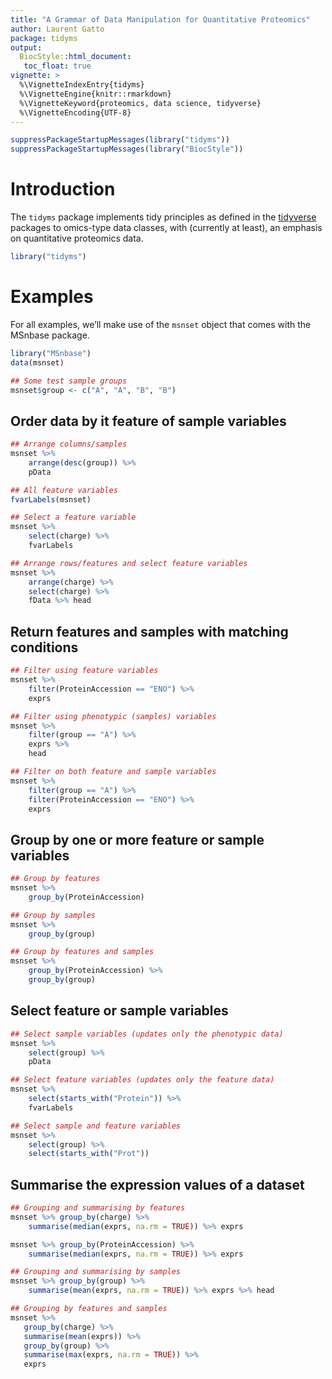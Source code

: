 ```yaml
---
title: "A Grammar of Data Manipulation for Quantitative Proteomics"
author: Laurent Gatto
package: tidyms
output:
  BiocStyle::html_document:
   toc_float: true
vignette: >
  %\VignetteIndexEntry{tidyms}
  %\VignetteEngine{knitr::rmarkdown}
  %\VignetteKeyword{proteomics, data science, tidyverse}
  %\VignetteEncoding{UTF-8}
---
```


```r
suppressPackageStartupMessages(library("tidyms"))
suppressPackageStartupMessages(library("BiocStyle"))
```

# Introduction

The `tidyms` package implements tidy principles as defined in
the [tidyverse](https://www.tidyverse.org/) packages to omics-type
data classes, with (currently at least), an emphasis on quantitative
proteomics data.

```r
library("tidyms")
```

# Examples

For all examples, we'll make use of the `msnset` object that comes
 with the MSnbase package.


```r
library("MSnbase")
data(msnset)

## Some test sample groups
msnset$group <- c("A", "A", "B", "B")
```

## Order data by it feature of sample variables

```r
## Arrange columns/samples
msnset %>%
	arrange(desc(group)) %>%
	pData

## All feature variables
fvarLabels(msnset)

## Select a feature variable
msnset %>%
	select(charge) %>%
	fvarLabels

## Arrange rows/features and select feature variables
msnset %>%
	arrange(charge) %>%
	select(charge) %>%
	fData %>% head
```

## Return features and samples with matching conditions

```r
## Filter using feature variables
msnset %>%
	filter(ProteinAccession == "ENO") %>%
	exprs

## Filter using phenotypic (samples) variables
msnset %>%
	filter(group == "A") %>%
	exprs %>%
	head

## Filter on both feature and sample variables
msnset %>%
	filter(group == "A") %>%
	filter(ProteinAccession == "ENO") %>%
	exprs
```

## Group by one or more feature or sample variables

```r
## Group by features
msnset %>%
	group_by(ProteinAccession)

## Group by samples
msnset %>%
	group_by(group)

## Group by features and samples
msnset %>%
	group_by(ProteinAccession) %>%
	group_by(group)
```
## Select feature or sample variables

```r
## Select sample variables (updates only the phenotypic data)
msnset %>%
	select(group) %>%
	pData

## Select feature variables (updates only the feature data)
msnset %>%
	select(starts_with("Protein")) %>%
	fvarLabels

## Select sample and feature variables
msnset %>%
	select(group) %>%
	select(starts_with("Prot"))
```

## Summarise the expression values of a dataset

```r
## Grouping and summarising by features
msnset %>% group_by(charge) %>%
	summarise(median(exprs, na.rm = TRUE)) %>% exprs

msnset %>% group_by(ProteinAccession) %>%
	summarise(median(exprs, na.rm = TRUE)) %>% exprs

## Grouping and summarising by samples
msnset %>% group_by(group) %>%
	summarise(mean(exprs, na.rm = TRUE)) %>% exprs %>% head

## Grouping by features and samples
msnset %>%
   group_by(charge) %>%
   summarise(mean(exprs)) %>%
   group_by(group) %>%
   summarise(max(exprs, na.rm = TRUE)) %>%
   exprs
```
